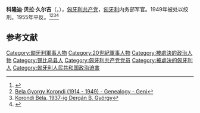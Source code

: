 {{Eastern name order|匈牙利語|匈牙利人名}}

'''科隆迪·贝拉·久尔吉'''（{{lang-hu|'''Korondi Béla György'''}}，{{bd|1914年|8月16日|1949年|10月24日|catIdx=K}}），[[匈牙利共产党|匈牙利共产党]]，[[匈牙利|匈牙利]]内务部军官。1949年被处以绞刑。1955年平反。<ref>{{Cite web |url=http://forestpress.hu/hu/index.php/erdekessegek/ki-kicsoda/6664-korondi-bela-1914-1949 |title=KORONDI BÉLA (1914-1949) - Forestpress |access-date=2020-09-19 |archive-date=2021-01-20 |archive-url=https://web.archive.org/web/20210120102830/http://forestpress.hu/hu/index.php/erdekessegek/ki-kicsoda/6664-korondi-bela-1914-1949 |dead-url=no }}</ref><ref>[https://www.geni.com/people/Bela-Korondi/6000000083225572464 Bela Gyorgy Korondi (1914 - 1949) - Genealogy - Geni]</ref><ref>[https://www.arcanum.hu/hu/online-kiadvanyok/Lexikonok-magyar-eletrajzi-lexikon-7428D/k-760F2/korondi-bela-1937-ig-dergan-b-gyorgy-765E6/ Korondi Béla, 1937-ig Dergán B. György]</ref><ref>{{Cite web |url=http://csendor.com/konyvtar/konyvek/Poltary-Korondi/Korondi%20Bela%20eletutja.pdf |title=KORONDI /Dergán/ Béla Édesapánk Vae victis!  |access-date=2020-09-19 |archive-date=2022-01-21 |archive-url=https://web.archive.org/web/20220121195249/http://csendor.com/konyvtar/konyvek/Poltary-Korondi/Korondi%20Bela%20eletutja.pdf |dead-url=no }}</ref>

== 参考文献 ==
{{Reflist}}

[[Category:匈牙利軍事人物|Category:匈牙利軍事人物]]
[[Category:20世紀軍事人物|Category:20世紀軍事人物]]
[[Category:被處決的政治人物|Category:被處決的政治人物]]
[[Category:锡比乌县人|Category:锡比乌县人]]
[[Category:匈牙利共产党党员|Category:匈牙利共产党党员]]
[[Category:被處決的匈牙利人|Category:被處決的匈牙利人]]
[[Category:匈牙利人民共和国政治迫害|Category:匈牙利人民共和国政治迫害]]
